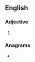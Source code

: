 ==English==

===Adjective===
{{head|en|comparative adjective}}

# {{en-comparative of|earthy}}

===Anagrams===
* {{anagrams|en|a=aeehirrt|heartier}}